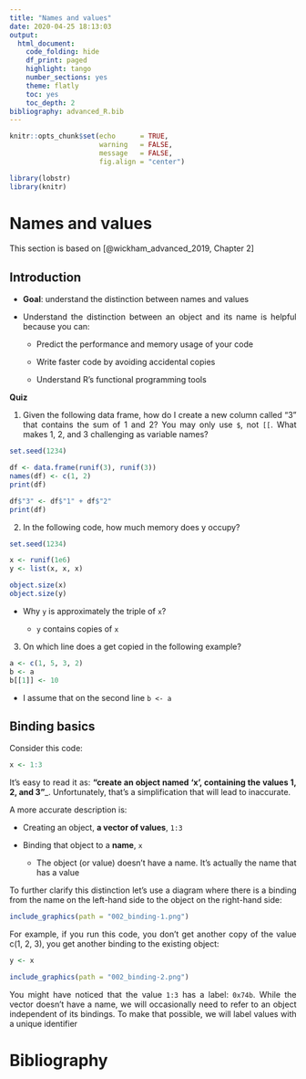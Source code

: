 ```yaml
---
title: "Names and values"
date: 2020-04-25 18:13:03
output:
  html_document:
    code_folding: hide
    df_print: paged
    highlight: tango
    number_sections: yes
    theme: flatly
    toc: yes
    toc_depth: 2
bibliography: advanced_R.bib
---
```


<style>

body {
text-align: justify}

</style>

```r
knitr::opts_chunk$set(echo      = TRUE, 
                      warning   = FALSE, 
                      message   = FALSE,
                      fig.align = "center")
```

```r

library(lobstr)
library(knitr)
```

# Names and values

This section is based on [@wickham_advanced_2019, Chapter 2]

## Introduction

- __Goal__: understand the distinction between names and values

- Understand the distinction between an object and its name is helpful because you can:

    + Predict the performance and memory usage of your code
    
    + Write faster code by avoiding accidental copies
    
    + Understand R’s functional programming tools
    
__Quiz__

1. Given the following data frame, how do I create a new column called “3” that contains the sum of 1 and 2? You may only use `$`, not `[[`. What makes 1, 2, and 3 challenging as variable names?

```r

set.seed(1234)

df <- data.frame(runif(3), runif(3))
names(df) <- c(1, 2)
print(df)

df$"3" <- df$"1" + df$"2"
print(df)
```
2. In the following code, how much memory does y occupy?

```r

set.seed(1234)

x <- runif(1e6)
y <- list(x, x, x)

object.size(x)
object.size(y)
```

- Why `y` is approximately the triple of `x`? 

    + `y` contains copies of `x`
    
3. On which line does a get copied in the following example?

```r

a <- c(1, 5, 3, 2)
b <- a
b[[1]] <- 10
```

- I assume that on the second line `b <- a`

## Binding basics

Consider this code:

```r
x <- 1:3
```

It’s easy to read it as: __“create an object named ‘x’, containing the values 1, 2, and 3”___. Unfortunately, that’s a simplification that will lead to inaccurate. 

A more accurate description is:

- Creating an object, __a vector of values__, `1:3`

- Binding that object to a __name__, `x`

    + The object (or value) doesn’t have a name. It's actually the name that has a value

To further clarify this distinction let's use a diagram where there is a binding from the name on the left-hand side to the object on the right-hand side:

```r

include_graphics(path = "002_binding-1.png")
```
 For example, if you run this code, you don’t get another copy of the value c(1, 2, 3), you get another binding to the existing object:
 
```r

y <- x
```
 

```r

include_graphics(path = "002_binding-2.png")
```

You might have noticed that the value `1:3` has a label: `0x74b`. While the vector doesn't have a name, we will occasionally need to refer to an object independent of its bindings. To make that possible, we will label values with a unique identifier

# Bibliography



